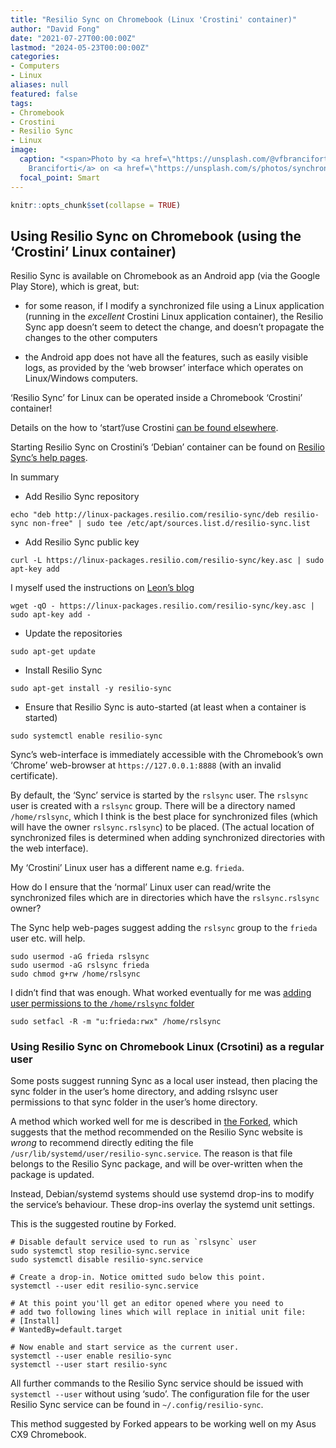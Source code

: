 ```yaml
---
title: "Resilio Sync on Chromebook (Linux 'Crostini' container)"
author: "David Fong"
date: "2021-07-27T00:00:00Z"
lastmod: "2024-05-23T00:00:00Z"
categories:
- Computers
- Linux
aliases: null
featured: false
tags:
- Chromebook
- Crostini
- Resilio Sync
- Linux
image:
  caption: "<span>Photo by <a href=\"https://unsplash.com/@vfbranciforti?utm_source=unsplash&utm_medium=referral&utm_content=creditCopyText\">Vincent
    Branciforti</a> on <a href=\"https://unsplash.com/s/photos/synchronized-swimming?utm_source=unsplash&utm_medium=referral&utm_content=creditCopyText\">Unsplash</a></span>"
  focal_point: Smart
---
```


```r
knitr::opts_chunk$set(collapse = TRUE)
```

## Using Resilio Sync on Chromebook (using the 'Crostini' Linux container)

Resilio Sync is available on Chromebook as an Android app (via the Google Play
Store), which is great, but:

* for some reason, if I modify a synchronized file using a Linux application
(running in the *excellent* Crostini Linux application container), the Resilio
Sync app doesn't seem to detect the change, and doesn't propagate the changes
to the other computers

* the Android app does not have all the features, such as easily visible logs,
as provided by the 'web browser' interface which operates on Linux/Windows
computers.

'Resilio Sync' for Linux can be operated inside a Chromebook 'Crostini' container!

Details on the how to 'start'/use Crostini [can be found elsewhere](https://beebom.com/how-use-linux-chromebook/).

Starting Resilio Sync on Crostini's 'Debian' container can be found on 
[Resilio Sync's help pages](https://help.resilio.com/hc/en-us/articles/206178924-Installing-Sync-package-on-Linux).

In summary

* Add Resilio Sync repository 

```
echo "deb http://linux-packages.resilio.com/resilio-sync/deb resilio-sync non-free" | sudo tee /etc/apt/sources.list.d/resilio-sync.list
```

* Add Resilio Sync public key

```
curl -L https://linux-packages.resilio.com/resilio-sync/key.asc | sudo apt-key add
```

I myself used the instructions on [Leon's blog](https://osxlatitude.com/forums/topic/10961-crostini-howto-install-and-manage-resiliosync/)

```
wget -qO - https://linux-packages.resilio.com/resilio-sync/key.asc | sudo apt-key add -
```

* Update the repositories

```
sudo apt-get update
```

* Install Resilio Sync

```
sudo apt-get install -y resilio-sync
```

* Ensure that Resilio Sync is auto-started (at least when a container is started)

```
sudo systemctl enable resilio-sync
```

Sync's web-interface is immediately  accessible with the Chromebook's
own 'Chrome' web-browser at `https://127.0.0.1:8888` (with an invalid certificate).

By default, the 'Sync' service is started by the `rslsync` user. The `rslsync` user is created
with a `rslsync` group. There will be a
directory named `/home/rslsync`, which I think is the best place for synchronized
files (which will have the owner `rslsync.rslsync`) to be placed. (The actual location
of synchronized files is determined when adding synchronized directories with
the web interface).

My 'Crostini' Linux user has a different name e.g. `frieda`.

How do I ensure that the 'normal' Linux user can read/write the synchronized files
which are in directories which have the `rslsync.rslsync` owner?

The Sync help web-pages suggest adding the `rslsync` group to the `frieda`
user etc. will help.

```
sudo usermod -aG frieda rslsync
sudo usermod -aG rslsync frieda
sudo chmod g+rw /home/rslsync
```

I didn't find that was enough. What worked eventually for me was
[adding user permissions to the `/home/rslsync` folder](https://kenfavors.com/code/how-to-add-user-permissions-to-a-folder-in-ubuntu/)

```
sudo setfacl -R -m "u:frieda:rwx" /home/rslsync
```

### Using Resilio Sync on Chromebook Linux (Crsotini) as a regular user

Some posts suggest running Sync as a local user instead, then placing the sync
folder in the user's home directory, and adding rslsync user permissions to
that sync folder in the user's home directory.

A method which worked well for me is described in [the Forked](https://frkd.dev/posts/2021-03-01-resilio-sync-linux-user/), which
suggests that the method recommended on the Resilio Sync website is *wrong* to
recommend directly editing the file `/usr/lib/systemd/user/resilio-sync.service`.
The reason is that file belongs to the Resilio Sync package, and will be
over-written when the package is updated.

Instead, Debian/systemd systems should use systemd drop-ins to modify the
service's behaviour. These drop-ins overlay the systemd unit settings.

This is the suggested routine by Forked.

```
# Disable default service used to run as `rslsync` user
sudo systemctl stop resilio-sync.service
sudo systemctl disable resilio-sync.service

# Create a drop-in. Notice omitted sudo below this point.
systemctl --user edit resilio-sync.service

# At this point you'll get an editor opened where you need to
# add two following lines which will replace in initial unit file:
# [Install]
# WantedBy=default.target

# Now enable and start service as the current user.
systemctl --user enable resilio-sync
systemctl --user start resilio-sync
```

All further commands to the Resilio Sync service should be issued with 
`systemctl --user` without using 'sudo'. The configuration file for the user
Resilio Sync service can be found in `~/.config/resilio-sync`.

This method suggested by Forked appears to be working well on my Asus CX9
Chromebook.


